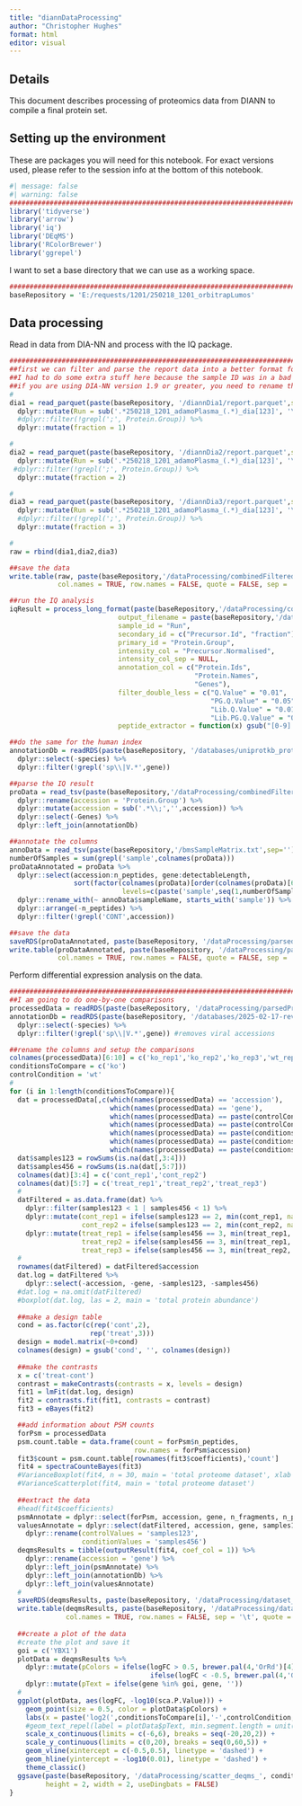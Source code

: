 ```yaml
---
title: "diannDataProcessing"
author: "Christopher Hughes"
format: html
editor: visual
---
```


## Details

This document describes processing of proteomics data from DIANN to compile a final protein set.

## Setting up the environment

These are packages you will need for this notebook. For exact versions used, please refer to the session info at the bottom of this notebook.

```r
#| message: false
#| warning: false
##########################################################################################
library('tidyverse')
library('arrow')
library('iq')
library('DEqMS')
library('RColorBrewer')
library('ggrepel')
```

I want to set a base directory that we can use as a working space.

```r
##########################################################################################
baseRepository = 'E:/requests/1201/250218_1201_orbitrapLumos'
```

## Data processing

Read in data from DIA-NN and process with the IQ package.

```r
##########################################################################################
##first we can filter and parse the report data into a better format for IQ
##I had to do some extra stuff here because the sample ID was in a bad format
##if you are using DIA-NN version 1.9 or greater, you need to rename the Fragment.Quant column
#
dia1 = read_parquet(paste(baseRepository, '/diannDia1/report.parquet',sep=''),) %>%
  dplyr::mutate(Run = sub('.*250218_1201_adamoPlasma_(.*)_dia[123]', '\\1', Run)) %>%
  #dplyr::filter(!grepl(';', Protein.Group)) %>%
  dplyr::mutate(fraction = 1)

#
dia2 = read_parquet(paste(baseRepository, '/diannDia2/report.parquet',sep='')) %>%
  dplyr::mutate(Run = sub('.*250218_1201_adamoPlasma_(.*)_dia[123]', '\\1', Run)) %>%
 #dplyr::filter(!grepl(';', Protein.Group)) %>%
  dplyr::mutate(fraction = 2)

#
dia3 = read_parquet(paste(baseRepository, '/diannDia3/report.parquet',sep='')) %>%
  dplyr::mutate(Run = sub('.*250218_1201_adamoPlasma_(.*)_dia[123]', '\\1', Run)) %>%
  #dplyr::filter(!grepl(';', Protein.Group)) %>%
  dplyr::mutate(fraction = 3)

#
raw = rbind(dia1,dia2,dia3)

##save the data
write.table(raw, paste(baseRepository,'/dataProcessing/combinedFilteredReportAnnotated.tsv',sep=''), 
            col.names = TRUE, row.names = FALSE, quote = FALSE, sep = '\t')

##run the IQ analysis
iqResult = process_long_format(paste(baseRepository,'/dataProcessing/combinedFilteredReportAnnotated.tsv',sep=''),
                           output_filename = paste(baseRepository,'/dataProcessing/combinedFilteredReportAnnotatedIq.tsv',sep=''),
                           sample_id = "Run",
                           secondary_id = c("Precursor.Id", "fraction"),
                           primary_id = "Protein.Group",
                           intensity_col = "Precursor.Normalised",
                           intensity_col_sep = NULL,
                           annotation_col = c("Protein.Ids",
                                              "Protein.Names", 
                                              "Genes"),
                           filter_double_less = c("Q.Value" = "0.01",
                                                  "PG.Q.Value" = "0.05", 
                                                  "Lib.Q.Value" = "0.01", 
                                                  "Lib.PG.Q.Value" = "0.01"),
                           peptide_extractor = function(x) gsub("[0-9].*$", "", x))

##do the same for the human index
annotationDb = readRDS(paste(baseRepository, '/databases/uniprotkb_proteome_UP000791440_2025_01_24_withCrap.fasta_index_trypticPeps.rds',sep='')) %>%
  dplyr::select(-species) %>%
  dplyr::filter(!grepl('sp\\|V.*',gene))

##parse the IQ result
proData = read_tsv(paste(baseRepository,'/dataProcessing/combinedFilteredReportAnnotatedIq.tsv',sep=''), show_col_types = FALSE) %>%
  dplyr::rename(accession = 'Protein.Group') %>%
  dplyr::mutate(accession = sub('.*\\;','',accession)) %>%
  dplyr::select(-Genes) %>%
  dplyr::left_join(annotationDb)

##annotate the columns
annoData = read_tsv(paste(baseRepository,'/bmsSampleMatrix.txt',sep=''),show_col_types = FALSE)
numberOfSamples = sum(grepl('sample',colnames(proData)))
proDataAnnotated = proData %>%
  dplyr::select(accession:n_peptides, gene:detectableLength, 
                sort(factor(colnames(proData)[order(colnames(proData)[6:(numberOfSamples+5)])+5],
                            levels=c(paste('sample',seq(1,numberOfSamples,1),sep=''))))) %>%
  dplyr::rename_with(~ annoData$sampleName, starts_with('sample')) %>%
  dplyr::arrange(-n_peptides) %>%
  dplyr::filter(!grepl('CONT',accession))

##save the data
saveRDS(proDataAnnotated, paste(baseRepository, '/dataProcessing/parsedProteinData.rds', sep = ''))
write.table(proDataAnnotated, paste(baseRepository, '/dataProcessing/parsedProteinData.tsv', sep = ''), 
            col.names = TRUE, row.names = FALSE, quote = FALSE, sep = '\t')
```

Perform differential expression analysis on the data.

```r
##########################################################################################
##I am going to do one-by-one comparisons
processedData = readRDS(paste(baseRepository, '/dataProcessing/parsedProteinData.rds', sep = ''))
annotationDb = readRDS(paste(baseRepository, '/databases/2025-02-17-reviewed-UP000000589-spikein.fasta_index_trypticPeps.rds',sep='')) %>%
  dplyr::select(-species) %>%
  dplyr::filter(!grepl('sp\\|V.*',gene)) #removes viral accessions

##rename the columns and setup the comparisons
colnames(processedData)[6:10] = c('ko_rep1','ko_rep2','ko_rep3','wt_rep1','wt_rep2')
conditionsToCompare = c('ko')
controlCondition = 'wt'
#
for (i in 1:length(conditionsToCompare)){
  dat = processedData[,c(which(names(processedData) == 'accession'),
                         which(names(processedData) == 'gene'),      
                         which(names(processedData) == paste(controlCondition,'_rep1', sep = '')),
                         which(names(processedData) == paste(controlCondition,'_rep2', sep = '')),
                         which(names(processedData) == paste(conditionsToCompare[i],'_rep1', sep = '')),
                         which(names(processedData) == paste(conditionsToCompare[i],'_rep2', sep = '')),
                         which(names(processedData) == paste(conditionsToCompare[i],'_rep3', sep = '')))]
  dat$samples123 = rowSums(is.na(dat[,3:4]))
  dat$samples456 = rowSums(is.na(dat[,5:7]))
  colnames(dat)[3:4] = c('cont_rep1','cont_rep2')
  colnames(dat)[5:7] = c('treat_rep1','treat_rep2','treat_rep3')
  #
  datFiltered = as.data.frame(dat) %>%
    dplyr::filter(samples123 < 1 | samples456 < 1) %>%
    dplyr::mutate(cont_rep1 = ifelse(samples123 == 2, min(cont_rep1, na.rm = TRUE), cont_rep1),
                  cont_rep2 = ifelse(samples123 == 2, min(cont_rep2, na.rm = TRUE), cont_rep2)) %>%
    dplyr::mutate(treat_rep1 = ifelse(samples456 == 3, min(treat_rep1, na.rm = TRUE), treat_rep1),
                  treat_rep2 = ifelse(samples456 == 3, min(treat_rep1, na.rm = TRUE), treat_rep2),
                  treat_rep3 = ifelse(samples456 == 3, min(treat_rep2, na.rm = TRUE), treat_rep3))
  #
  rownames(datFiltered) = datFiltered$accession
  dat.log = datFiltered %>%
    dplyr::select(-accession, -gene, -samples123, -samples456)
  #dat.log = na.omit(datFiltered)
  #boxplot(dat.log, las = 2, main = 'total protein abundance')
  
  ##make a design table
  cond = as.factor(c(rep('cont',2),
                    rep('treat',3)))
  design = model.matrix(~0+cond)
  colnames(design) = gsub('cond', '', colnames(design))
  
  ##make the contrasts
  x = c('treat-cont')
  contrast = makeContrasts(contrasts = x, levels = design)
  fit1 = lmFit(dat.log, design)
  fit2 = contrasts.fit(fit1, contrasts = contrast)
  fit3 = eBayes(fit2)

  ##add information about PSM counts
  forPsm = processedData
  psm.count.table = data.frame(count = forPsm$n_peptides,
                               row.names = forPsm$accession)
  fit3$count = psm.count.table[rownames(fit3$coefficients),'count']
  fit4 = spectraCounteBayes(fit3)
  #VarianceBoxplot(fit4, n = 30, main = 'total proteome dataset', xlab = 'psm count')
  #VarianceScatterplot(fit4, main = 'total proteome dataset')
  
  ##extract the data
  #head(fit4$coefficients)
  psmAnnotate = dplyr::select(forPsm, accession, gene, n_fragments, n_peptides)
  valuesAnnotate = dplyr::select(datFiltered, accession, gene, samples123, samples456) %>%
    dplyr::rename(controlValues = 'samples123',
                  conditionValues = 'samples456')
  deqmsResults = tibble(outputResult(fit4, coef_col = 1)) %>%
    dplyr::rename(accession = 'gene') %>%
    dplyr::left_join(psmAnnotate) %>%
    dplyr::left_join(annotationDb) %>%
    dplyr::left_join(valuesAnnotate)
  #
  saveRDS(deqmsResults, paste(baseRepository, '/dataProcessing/dataset_deqms_', conditionsToCompare[i], '-', controlCondition, '.rds', sep = ''))
  write.table(deqmsResults, paste(baseRepository, '/dataProcessing/dataset_deqms_', conditionsToCompare[i], '-', controlCondition, '.tsv', sep = ''),
              col.names = TRUE, row.names = FALSE, sep = '\t', quote = FALSE)
  
  ##create a plot of the data
  #create the plot and save it
  goi = c('YBX1')
  plotData = deqmsResults %>%
    dplyr::mutate(pColors = ifelse(logFC > 0.5, brewer.pal(4,'OrRd')[4],
                                   ifelse(logFC < -0.5, brewer.pal(4,'GnBu')[4], brewer.pal(3,'Greys')[2]))) %>%
    dplyr::mutate(pText = ifelse(gene %in% goi, gene, ''))
  #
  ggplot(plotData, aes(logFC, -log10(sca.P.Value))) +
    geom_point(size = 0.5, color = plotData$pColors) +
    labs(x = paste('log2(',conditionsToCompare[i],'-',controlCondition,')',sep=''), y = '-log10(p-value)', title = 'Differential abundance') +
    #geom_text_repel(label = plotData$pText, min.segment.length = unit(0, 'lines'), nudge_x = 1, nudge_y = 1, max.overlaps = 55000, size = 2, segment.size = 0.25) +
    scale_x_continuous(limits = c(-6,6), breaks = seq(-20,20,2)) +
    scale_y_continuous(limits = c(0,20), breaks = seq(0,60,5)) +
    geom_vline(xintercept = c(-0.5,0.5), linetype = 'dashed') +
    geom_hline(yintercept = -log10(0.01), linetype = 'dashed') +
    theme_classic()
  ggsave(paste(baseRepository, '/dataProcessing/scatter_deqms_', conditionsToCompare[i], '-', controlCondition, '.pdf', sep = ''),
         height = 2, width = 2, useDingbats = FALSE)
}
```
